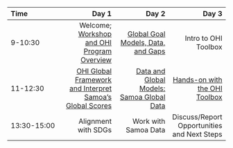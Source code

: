 |Time       |      Day 1|      Day 2|      Day 3|
|:----------|----------:|----------:|----------:|
|9-10:30 | Welcome; [Workshop and OHI Program Overview](https://docs.google.com/presentation/d/e/2PACX-1vSpjTyRVvef4PTaarlUaIdaZGaI-QaPeqcxbMmZYfJbmV6hD3tZqSQuvHX64TkfY3NxvjwHd_yaTbbB/pub?start=false&loop=false&delayms=3000) | [Global Goal Models, Data, and Gaps](https://docs.google.com/presentation/d/e/2PACX-1vTfFGt7p_PGOz9FwM8vqwPVKH8yraypbzyOBJyyMyObGrVOwNjSpXLxJtuFOznGiazt6uFGpO8pAI0H/pub?start=false&loop=false&delayms=3000)  | Intro to OHI Toolbox |
|11-12:30 | [OHI Global Framework and Interpret Samoa's Global Scores ](https://docs.google.com/presentation/d/e/2PACX-1vSM4QXmuRDgF0BvvTTY_nuzt0iSl4Pgr8_L6uEtLO_tdwmnVGwzOnK2kR-lk4AyrPuUESwXTMKA3vD3/pub?start=false&loop=false&delayms=3000) | [Data and Global Models: Samoa Global Data](http://ohi-science.org/sam/workshop-explore-data) |  [Hands-on with the OHI Toolbox](https://rawgit.com/OHI-Science/sam/master/eez/workshop-toolbox.html) |
|13:30-15:00 | Alignment with SDGs  | Work with Samoa Data |  Discuss/Report Opportunities and Next Steps |


<!----
TODO: chat with Erin

- Welcome activity? Intro everyone?
- Update OHI Overview talk and schedule link
--->
